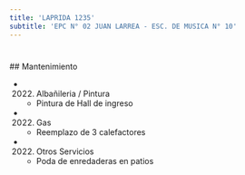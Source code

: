 ```yaml
---
title: 'LAPRIDA 1235'
subtitle: 'EPC N° 02 JUAN LARREA - ESC. DE MUSICA N° 10'
---
```


#


 ## Mantenimiento

*  (2022) Albañileria / Pintura 
    + Pintura de Hall de ingreso

*  (2022) Gas 
    + Reemplazo de 3 calefactores

*  (2022) Otros Servicios 
    + Poda de enredaderas en patios



